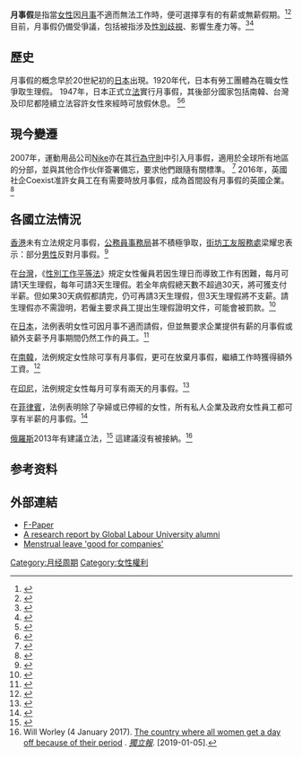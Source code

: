 '''月事假'''是指當[[女性|女性]]因[[月事|月事]]不適而無法工作時，便可選擇享有的有薪或無薪假期。<ref>{{Cite web|url=http://classprojects.kenyon.edu/wmns/Wmns36/bloodflow/legal.htm#leave|title=menstrual leave|author=classprojects|access-date=2016-09-21|archive-date=2016-05-06|archive-url=https://web.archive.org/web/20160506024239/http://classprojects.kenyon.edu/wmns/Wmns36/bloodflow/legal.htm#leave|dead-url=yes}}</ref><ref>{{Cite web|url=http://cleanclothes.org/newslist/252-labour-rights-in-indonesia-what-is-menstruation-leave |title=what is menstruation leave |author=cleanclothes |deadurl=yes |archiveurl=https://web.archive.org/web/20110813171350/http://cleanclothes.org/newslist/252-labour-rights-in-indonesia-what-is-menstruation-leave |archivedate=2011-08-13 }}</ref> 目前，月事假仍備受爭議，包括被指涉及[[性別歧視|性別歧視]]、影響生產力等。<ref>{{Cite web|url=http://lipmag.com/culture/menstrual-leave-delightful-or-discriminatory/|title=Menstrual leave: delightful or discriminatory?|accessdate=3 January 2014|last=Iuliano|first=Sarah|work=5 August 2013|publisher=Lip Magazine|archive-date=2019-03-27|archive-url=https://web.archive.org/web/20190327090204/http://lipmag.com/culture/menstrual-leave-delightful-or-discriminatory/|dead-url=no}}</ref><ref>{{Cite news|url=http://www.salon.com/2006/10/11/menstruation_4/|title=Should women get paid menstruation leave?|last=Price|first=Catherine|date=11 October 2006|newspaper=Salon|accessdate=3 January 2014|archive-date=2019-03-27|archive-url=https://web.archive.org/web/20190327123049/https://www.salon.com/2006/10/11/menstruation_4/|dead-url=no}}</ref>

== 歷史 ==
月事假的概念早於20世紀初的[[日本|日本]]出現。1920年代，日本有勞工團體為在職女性爭取生理假。 1947年，日本正式立[[法|法]]實行月事假，其後部分國家包括南韓、台灣及印尼都陸續立法容許女性來經時可放假休息。 <ref>{{Cite journal|title=Japan's 1986 Equal Employment Opportunity Law and the Changing Discourse on Gender|author=JSTOR|volume=20|pages=268–302|jstor=3174950}}</ref><ref>{{Cite web|url=http://gradworks.umi.com/32/65/3265147.html|title=Periodic struggles: Menstruation leave in modern Japan|author=HARVARD UNIVERSITY, 2007|access-date=2016-09-21|archive-date=2012-03-23|archive-url=https://web.archive.org/web/20120323084131/http://gradworks.umi.com/32/65/3265147.html|dead-url=no}}</ref>

== 現今變遷 ==
2007年，運動用品公司[[Nike|Nike]]亦在其[[行為守則|行為守則]]中引入月事假，適用於全球所有地區的分部，並與其他合作伙伴簽署備忘，要求他們跟隨有關標準。 <ref>{{Cite web|url=http://www.apparelsearch.com/education/research/child_labor_clothing/child_labor_fashion_industry_2005/V_Apparel_Appendices/Surveys_from_companies/Nike.htm|title=NIKE Policy|author=apparelsearch|access-date=2016-09-21|archive-date=2019-08-31|archive-url=https://web.archive.org/web/20190831040953/https://www.apparelsearch.com/education/research/child_labor_clothing/child_labor_fashion_industry_2005/v_apparel_appendices/surveys_from_companies/nike.htm|dead-url=no}}</ref> 2016年，英國社企Coexist准許女員工在有需要時放月事假，成為首間設有月事假的英國企業。<ref>{{Cite web|url=http://www.abc.net.au/news/newsitems/200502/s1300583.htm|title=Unions seek 'menstrual leave' for Toyota workers|author=abc|access-date=2016-09-21|archive-url=https://web.archive.org/web/20110512155215/http://www.abc.net.au/news/newsitems/200502/s1300583.htm|archive-date=2011-05-12|dead-url=yes}}</ref>

== 各國立法情況 ==
[[香港|香港]]未有立法規定月事假，[[公務員事務局|公務員事務局]]甚不積極爭取，[[街坊工友服務處|街坊工友服務處]]梁耀忠表示：部分[[男性|男性]]反對月事假。<ref>{{cite news|url=https://www.hk01.com/%E7%A4%BE%E5%8D%80%E5%B0%88%E9%A1%8C/165621/%E7%94%9F%E7%90%86%E5%81%87-%E9%A6%99%E6%B8%AF%E9%82%8A%E5%BA%A6%E8%BF%94%E5%B7%A5%E6%9C%89%E6%9C%88%E7%B6%93%E5%81%87-nike%E5%85%A8%E7%90%83%E6%9C%89%E5%81%87-%E7%8D%A8%E6%BC%8F%E9%A6%99%E6%B8%AF|title=【生理假】香港邊度返工有月經假？Nike全球有假，獨漏香港？|publisher=[[香港01|香港01]]|date=2018-03-07|5=|accessdate=2019-01-05|archive-date=2019-08-23|archive-url=https://web.archive.org/web/20190823232350/https://www.hk01.com/%E7%A4%BE%E5%8D%80%E5%B0%88%E9%A1%8C/165621/%E7%94%9F%E7%90%86%E5%81%87-%E9%A6%99%E6%B8%AF%E9%82%8A%E5%BA%A6%E8%BF%94%E5%B7%A5%E6%9C%89%E6%9C%88%E7%B6%93%E5%81%87-nike%E5%85%A8%E7%90%83%E6%9C%89%E5%81%87-%E7%8D%A8%E6%BC%8F%E9%A6%99%E6%B8%AF|dead-url=no}}</ref>

在[[台灣|台灣]]，《[[性別工作平等法|性別工作平等法]]》規定女性僱員若因生理日而導致工作有困難，每月可請1天生理假，每年可請3天生理假。若全年病假總天數不超過30天，將可獲支付半薪。但如果30天病假都請完，仍可再請3天生理假，但3天生理假將不支薪。請生理假亦不需證明，若僱主要求員工提出生理假證明文件，可能會被罰款。<ref>{{Cite web|url=http://www.chinapost.com.tw/taiwan/national/national-news/2013/11/27/394603/Gender-equality.htm|title=Gender equality in employment act revised|author=The China Post|access-date=2016-09-21|archive-url=https://web.archive.org/web/20161028163606/http://www.chinapost.com.tw/taiwan/national/national-news/2013/11/27/394603/Gender-equality.htm|archive-date=2016-10-28|dead-url=yes}}</ref>

在[[日本|日本]]，法例表明女性可因月事不適而請假，但並無要求企業提供有薪的月事假或額外支薪予月事期間仍然工作的員工。<ref>{{Cite web|url=http://www.asianfoodworker.net/maternity/UIZensen-model-CBA.pdf|title=Comparison of the Japanese Laws and Model CBA of UI ZENSEN on Maternity Protection|author=asianfoodworker|deadurl=yes|archiveurl=https://web.archive.org/web/20070626184404/http://www.asianfoodworker.net/maternity/UIZensen-model-CBA.pdf|archivedate=2007-06-26}}</ref>

在[[南韓|南韓]]，法例規定女性除可享有月事假，更可在放棄月事假，繼續工作時獲得額外工資。<ref>{{Cite web|url=http://joongangdaily.joins.com/article/view.asp?aid=2885715|title=Once again, court orders menstrual leave payout|author=joongangdaily|access-date=2016-09-21|archive-date=2012-05-19|archive-url=https://web.archive.org/web/20120519032627/http://joongangdaily.joins.com/article/view.asp?aid=2885715|dead-url=no}}</ref>

在[[印尼|印尼]]，法例規定女性每月可享有兩天的月事假。<ref>{{Cite web|url=http://www.niew.gov.my/niew/en/download/doc_download/324-labour-act |title=Labour Act |author=Govt. of Indonesia |deadurl=yes |archiveurl=https://web.archive.org/web/20111004064721/http://www.niew.gov.my/niew/en/download/doc_download/324-labour-act |archivedate=2011-10-04 }}</ref>

在[[菲律賓|菲律賓]]，法例表明除了孕婦或已停經的女性，所有私人企業及政府女性員工都可享有半薪的月事假。<ref>{{Cite web|url=http://newsinfo.inquirer.net/breakingnews/nation/view/20080818-155398/Mandatory-menstruation-leave-measure-filed-in-House|title=Mandatory menstruation leave measure filed in House|accessdate=June 16, 2011|author=Maila Ager|date=August 18, 2008|publisher=Inquirer.net|archive-url=https://web.archive.org/web/20150402075544/http://newsinfo.inquirer.net/breakingnews/nation/view/20080818-155398/Mandatory-menstruation-leave-measure-filed-in-House|archive-date=2015-04-02|dead-url=yes}}</ref>

[[俄羅斯|俄羅斯]]2013年有建議立法，<ref>{{Cite news|url=http://www.ibtimes.co.uk/russian-lawmaker-proposes-paid-days-menstruating-women-495918|title=Menstruation Leave: Russian Lawmaker Proposes Paid Days Off For Women Employees on Period|last=Owoseje|first=Toyin|date=July 31, 2013|newspaper=International Business Times|accessdate=3 January 2014|archive-date=2021-01-28|archive-url=https://web.archive.org/web/20210128043914/https://www.ibtimes.co.uk/russian-lawmaker-proposes-paid-days-menstruating-women-495918|dead-url=no}}</ref> 這建議沒有被接納。<ref>Will Worley (4 January 2017). [https://www.independent.co.uk/news/world/africa/zambia-period-day-off-women-menstruation-law-gender-womens-rights-a7509061.html The country where all women get a day off because of their period] {{Wayback|url=https://www.independent.co.uk/news/world/africa/zambia-period-day-off-women-menstruation-law-gender-womens-rights-a7509061.html |date=20190827101642 }}. ''[[獨立報|獨立報]]''. [2019-01-05].</ref>

== 参考资料 ==
{{Reflist|30em}}

== 外部連結 ==
{{wiktionary|月事|休假}}
* [http://www.f-paper.com/?i74377-%22Menstrual-leave%22-as-being-rational-refuge-in-the-recruitment-of F-Paper] {{Wayback|url=http://www.f-paper.com/?i74377-%22Menstrual-leave%22-as-being-rational-refuge-in-the-recruitment-of |date=20160202064053 }}
* [http://www.global-labour-university.org/fileadmin/GLU_research_projects/Gender_and_trade_unions/Summary_report_for_GLU_webpage_Mar_2011_1_.pdf A research report by Global Labour University alumni] {{Wayback|url=http://www.global-labour-university.org/fileadmin/GLU_research_projects/Gender_and_trade_unions/Summary_report_for_GLU_webpage_Mar_2011_1_.pdf |date=20200920005354 }}
* [http://www.theage.com.au/news/National/Menstrual-leave-good-for-companies/2005/02/11/1108061831482.html Menstrual leave 'good for companies'] {{Wayback|url=http://www.theage.com.au/news/National/Menstrual-leave-good-for-companies/2005/02/11/1108061831482.html |date=20121106222929 }}
{{就業}}
[[Category:月经周期|Category:月经周期]]
[[Category:女性權利|Category:女性權利]]